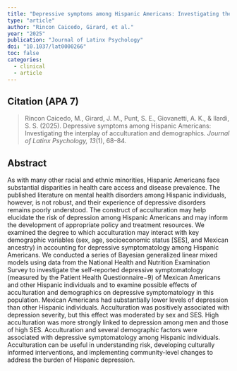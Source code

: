 ---
title: "Depressive symptoms among Hispanic Americans: Investigating the interplay of acculturation and demographics"
type: "article"
author: "Rincon Caicedo, Girard, et al."
year: "2025"
publication: "Journal of Latinx Psychology"
doi: "10.1037/lat0000266"
toc: false
categories:
  - clinical
  - article
---

## Citation (APA 7)

> Rincon Caicedo, M., Girard, J. M., Punt, S. E., Giovanetti, A. K., & Ilardi, S. S. (2025). Depressive symptoms among Hispanic Americans: Investigating the interplay of acculturation and demographics. *Journal of Latinx Psychology, 13*(1), 68--84.

## Abstract

As with many other racial and ethnic minorities, Hispanic Americans face substantial disparities in health care access and disease prevalence. The published literature on mental health disorders among Hispanic individuals, however, is not robust, and their experience of depressive disorders remains poorly understood. The construct of acculturation may help elucidate the risk of depression among Hispanic Americans and may inform the development of appropriate policy and treatment resources. We examined the degree to which acculturation may interact with key demographic variables (sex, age, socioeconomic status [SES], and Mexican ancestry) in accounting for depressive symptomatology among Hispanic Americans. We conducted a series of Bayesian generalized linear mixed models using data from the National Health and Nutrition Examination Survey to investigate the self-reported depressive symptomatology (measured by the Patient Health Questionnaire−9) of Mexican Americans and other Hispanic individuals and to examine possible effects of acculturation and demographics on depressive symptomatology in this population. Mexican Americans had substantially lower levels of depression than other Hispanic individuals. Acculturation was positively associated with depression severity, but this effect was moderated by sex and SES. High acculturation was more strongly linked to depression among men and those of high SES. Acculturation and several demographic factors were associated with depressive symptomatology among Hispanic individuals. Acculturation can be useful in understanding risk, developing culturally informed interventions, and implementing community-level changes to address the burden of Hispanic depression. 
